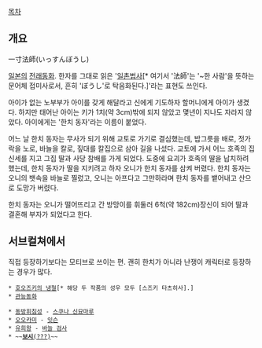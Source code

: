 [[목차]]

== 개요 ==

一寸法師(いっすんぼうし)

[[일본]]의 [[전래동화]]. 한자를 그대로 읽은 '[[일촌법사]][* 여기서 '法師'는 '~한 사람'을 뜻하는 문어체 접미사로서, 흔히 'ぼうし'로 탁음화된다.]'라는 표현도 쓰인다.

아이가 없는 노부부가 아이를 갖게 해달라고 신에게 기도하자 할머니에게 아이가 생겼다. 하지만 태어난 아이는 키가 1치(약 3cm)밖에 되지 않았고 몇년이 지나도 자라지 않았다. 아이에게는 '한치 동자'라는 이름이 붙었다.

어느 날 한치 동자는 무사가 되기 위해 교토로 가기로 결심했는데, 밥그릇을 배로, 젓가락을 노로, 바늘을 칼로, 짚대를 칼집으로 삼아 길을 나섰다. 교토에 가서 어느 호족의 집 신세를 지고 그집 딸과 사당 참배를 가게 되었다. 도중에 요괴가 호족의 딸을 납치하려 했는데, 한치 동자가 딸을 지키려고 하자 오니가 한치 동자를 삼켜 버렸다. 한치 동자는 오니의 뱃속을 바늘로 찔렀고, 오니는 아프다고 그만하라며 한치 동자를 뱉어내고 산으로 도망가 버렸다.

한치 동자는 오니가 떨어뜨리고 간 방망이를 휘둘러 6척(약 182cm)장신이 되어 딸과 결혼해 부자가 되었다고 한다.

== 서브컬쳐에서 ==
직접 등장하기보다는 모티브로 쓰이는 편. 괜히 한치가 아니라 난쟁이 캐릭터로 등장하는 경우가 많다. 
 * [[호오즈키의 냉철]][* 해당 두 작품의 성우 모두 [스즈키 타츠히사].]
 * [[관능동화]]

 * [[동방휘침성]] - [[스쿠나 신묘마루]]
 * [[오오카미]] - [[잇슨]]
 * [[유희왕]] - [[바늘 검사]]
 * ~~[[아이워너비더보시|'''보시'''(???)]]~~
